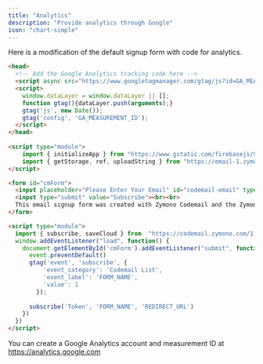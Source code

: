 ```yaml
---
title: "Analytics"
description: "Provide analytics through Google"
icon: "chart-simple"
---
```


Here is a modification of the default signup form with code for analytics.

```html
<head>
  <!-- Add the Google Analytics tracking code here -->
  <script async src="https://www.googletagmanager.com/gtag/js?id=GA_MEASUREMENT_ID"></script>
  <script>
    window.dataLayer = window.dataLayer || [];
    function gtag(){dataLayer.push(arguments);}
    gtag('js', new Date());
    gtag('config', 'GA_MEASUREMENT_ID');
  </script>
</head>
  
<script type="module">
    import { initializeApp } from "https://www.gstatic.com/firebasejs/9.14.0/firebase-app.js";
    import { getStorage, ref, uploadString } from "https://email-1.zymono.repl.co/1.0/storageapi.js"; 
</script>

<form id="cmForm">
  <input placeholder="Please Enter Your Email" id="codemail-email" type="email" required><br>
  <input type="submit" value="Subscribe"><br><br>
  This email signup form was created with Zymono Codemail and the Zymono <a href="//zymono.com/policy/privacy.html">Privacy Policy</a> and <a href="//zymono.com/policy/terms.html">Terms of Service</a> apply.
</form>

<script type="module">
  import { subscribe, saveCloud } from  "https://codemail.zymono.com/1.0/mail.js"
  window.addEventListener("load", function() {
    document.getElementById('cmForm').addEventListener("submit", function(event) {
      event.preventDefault()
      gtag('event', 'subscribe', {
          'event_category': 'Codemail List',
          'event_label': 'FORM_NAME',
          'value': 1
        });
  
      subscribe('Token', 'FORM_NAME', 'REDIRECT_URL')
    })
  })
</script>
```

You can create a Google Analytics account and measurement ID at https://analytics.google.com
